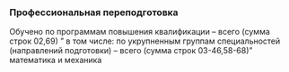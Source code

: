 ### Профессиональная переподготовка {#spec-distribution-pp}

Обучено по программам повышения квалификации – всего (сумма строк 02,69)
"   в том числе:
      по укрупненным группам специальностей (направлений подготовки) – 
      всего (сумма строк 03-46,58-68)"
         математика и механика


